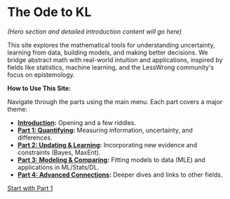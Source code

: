 # The Ode to KL

_(Hero section and detailed introduction content will go here)_

This site explores the mathematical tools for understanding uncertainty, learning from data, building models, and making better decisions. We bridge abstract math with real-world intuition and applications, inspired by fields like statistics, machine learning, and the LessWrong community's focus on epistemology.

**How to Use This Site:**

Navigate through the parts using the main menu. Each part covers a major theme:

- **[Introduction](00-introduction.mdx):** Opening and a few riddles.
- **[Part 1: Quantifying](01-quantifying.mdx):** Measuring information, uncertainty, and differences.
- **[Part 2: Updating & Learning](02-updating.mdx):** Incorporating new evidence and constraints (Bayes, MaxEnt).
- **[Part 3: Modeling & Comparing](03-modeling.mdx):** Fitting models to data (MLE) and applications in ML/Stats/DL.
- **[Part 4: Advanced Connections](04-advanced.mdx):** Deeper dives and links to other fields.

[Start with Part 1](01-quantifying.mdx)
